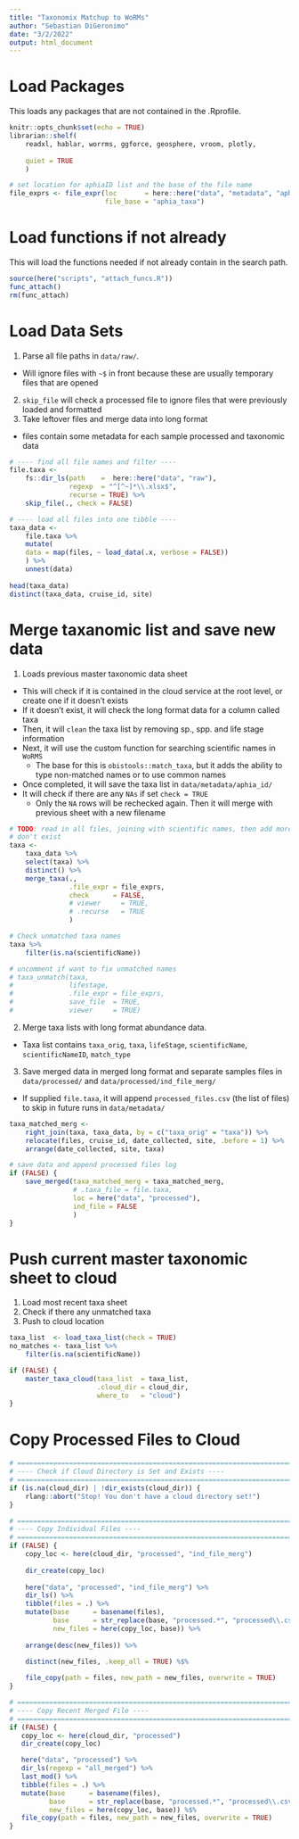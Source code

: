 ```yaml
---
title: "Taxonomix Matchup to WoRMs"
author: "Sebastian DiGeronimo"
date: "3/2/2022"
output: html_document
---
```

# Load Packages
This loads any packages that are not contained in the .Rprofile.
```r
knitr::opts_chunk$set(echo = TRUE)
librarian::shelf(
    readxl, hablar, worrms, ggforce, geosphere, vroom, plotly,
    
    quiet = TRUE
    )

# set location for aphiaID list and the base of the file name
file_exprs <- file_expr(loc       = here::here("data", "metadata", "aphia_id"), 
                        file_base = "aphia_taxa")
```

# Load functions if not already
This will load the functions needed if not already contain in the search path.
```r
source(here("scripts", "attach_funcs.R"))
func_attach()
rm(func_attach)
```

# Load Data Sets
1. Parse all file paths in `data/raw/`. 
- Will ignore files with `~$` in front because these are usually temporary files that are opened
2. `skip_file` will check a processed file to ignore files that were previously loaded and formatted
3. Take leftover files and merge data into long format
- files contain some metadata for each sample processed and taxonomic data
```r
# ---- find all file names and filter ----
file.taxa <- 
    fs::dir_ls(path    =  here::here("data", "raw"),
               regexp  = "^[^~]*\\.xlsx$",
               recurse = TRUE) %>%
    skip_file(., check = FALSE)

# ---- load all files into one tibble ----
taxa_data <-
    file.taxa %>%
    mutate(
    data = map(files, ~ load_data(.x, verbose = FALSE))
    ) %>%
    unnest(data)
    
head(taxa_data)
distinct(taxa_data, cruise_id, site)
```
# Merge taxanomic list and save new data
1. Loads previous master taxonomic data sheet
- This will check if it is contained in the cloud service at the root level, or create one if it doesn't exists
- If it doesn't exist, it will check the long format data for a column called taxa
- Then, it will `clean` the taxa list by removing sp., spp. and life stage information
- Next, it will use the custom function for searching scientific names in `WoRMS`
    - The base for this is `obistools::match_taxa`, but it adds the ability to type non-matched names or to use common names
- Once completed, it will save the taxa list in `data/metadata/aphia_id/` 
- It will check if there are any `NAs` if set `check = TRUE`
    - Only the `NA` rows will be rechecked again. Then it will merge with previous sheet with a new filename 

```r
# TODO: read in all files, joining with scientific names, then add more if they 
# don't exist
taxa <-
    taxa_data %>%
    select(taxa) %>%
    distinct() %>%
    merge_taxa(., 
               .file_expr = file_exprs, 
               check      = FALSE, 
               # viewer     = TRUE, 
               # .recurse   = TRUE
               )

# Check unmatched taxa names
taxa %>%
    filter(is.na(scientificName))

# uncomment if want to fix unmatched names
# taxa_unmatch(taxa,
#              lifestage,
#              .file_expr = file_exprs,
#              save_file  = TRUE,
#              viewer     = TRUE)

```

2. Merge taxa lists with long format abundance data.
- Taxa list contains `taxa_orig`, `taxa`, `lifeStage`, `scientificName`, `scientificNameID`, `match_type`

3. Save merged data in merged long format and separate samples files in 
`data/processed/` and `data/processed/ind_file_merg/` 
- If supplied `file.taxa`, it will append `processed_files.csv` (the list of 
  files) to skip in future runs in `data/metadata/`
```r
taxa_matched_merg <- 
    right_join(taxa, taxa_data, by = c("taxa_orig" = "taxa")) %>%
    relocate(files, cruise_id, date_collected, site, .before = 1) %>%
    arrange(date_collected, site, taxa)

# save data and append processed files log
if (FALSE) {
    save_merged(taxa_matched_merg = taxa_matched_merg, 
                # .taxa_file = file.taxa,
                loc = here("data", "processed"),
                ind_file = FALSE
                )
}
```

# Push current master taxonomic sheet to cloud
1. Load most recent taxa sheet
2. Check if there any unmatched taxa
3. Push to cloud location

```r
taxa_list  <- load_taxa_list(check = TRUE) 
no_matches <- taxa_list %>%
    filter(is.na(scientificName))

if (FALSE) {
    master_taxa_cloud(taxa_list  = taxa_list, 
                      .cloud_dir = cloud_dir, 
                      where_to   = "cloud")
}
```
# Copy Processed Files to Cloud
```r
# ============================================================================ #
# ---- Check if Cloud Directory is Set and Exists ----
# ============================================================================ #    
if (is.na(cloud_dir) | !dir_exists(cloud_dir)) {
    rlang::abort("Stop! You don't have a cloud directory set!")
}

# ============================================================================ #
# ---- Copy Individual Files ----
# ============================================================================ #    
if (FALSE) {
    copy_loc <- here(cloud_dir, "processed", "ind_file_merg")
    
    dir_create(copy_loc)
    
    here("data", "processed", "ind_file_merg") %>%
    dir_ls() %>%
    tibble(files = .) %>%
    mutate(base      = basename(files),
           base      = str_replace(base, "processed.*", "processed\\.csv"),
           new_files = here(copy_loc, base)) %>%
        
    arrange(desc(new_files)) %>%
        
    distinct(new_files, .keep_all = TRUE) %$%

    file_copy(path = files, new_path = new_files, overwrite = TRUE)
}

# ============================================================================ #
# ---- Copy Recent Merged File ----
# ============================================================================ #    
if (FALSE) {
   copy_loc <- here(cloud_dir, "processed")
   dir_create(copy_loc)

   here("data", "processed") %>%
   dir_ls(regexp = "all_merged") %>%
   last_mod() %>%
   tibble(files = .) %>%
   mutate(base      = basename(files),
          base      = str_replace(base, "processed.*", "processed\\.csv"),
          new_files = here(copy_loc, base)) %$%   
   file_copy(path = files, new_path = new_files, overwrite = TRUE)
}
```


